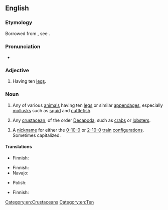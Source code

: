 {{also|Decapod}}
==English==

===Etymology===
Borrowed from {{bor|en|fr|décapode}}, see {{affix|en|deca-|-pod}}.

===Pronunciation===
* {{a|UK}} {{IPA|en|/ˈdɛkəpɒd/}}

===Adjective===
{{en-adj|-}}

# {{lb|en|zoology}} Having ten [[leg]]s.

===Noun===
{{en-noun}}

# {{lb|en|zoology}} Any of various [[animal]]s having ten [[leg]]s or similar [[appendage]]s, especially [[mollusk]]s such as [[squid]] and [[cuttlefish]].
# {{lb|en|zoology}} Any [[crustacean]], of the order [[Decapoda]], such as [[crab]]s or [[lobster]]s.
# {{lb|en|rail transport}} A [[nickname]] for either the [[0-10-0]] or [[2-10-0]] [[train]] [[configuration]]s. Sometimes capitalized.

====Translations====
{{trans-top|mollusc}}
* Finnish: {{t|fi|kymmenlonkeroinen}}
{{trans-mid}}
{{trans-bottom}}

{{trans-top|crustacean}}
* Finnish: {{t+|fi|kymmenjalkainen}}
* Navajo: {{t|nv|chʼosh bijáád neeznánígíí}}
{{trans-mid}}
* Polish: {{t|pl|dziesięcionóg|m}}
{{trans-bottom}}

{{trans-top|vehicle}}
* Finnish: {{t|fi|kymmenpyöräinen}}
{{trans-mid}}
{{trans-bottom}}

[[Category:en:Crustaceans]]
[[Category:en:Ten]]
